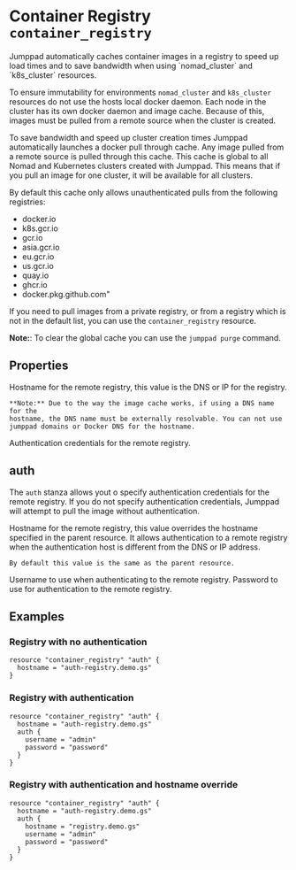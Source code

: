 
# Container Registry `container_registry`

<Intro>
Jumppad automatically caches container images in a registry to speed up 
load times and to save bandwidth when using `nomad_cluster` and `k8s_cluster`
resources.

To ensure immutability for environments `nomad_cluster` and `k8s_cluster` resources
do not use the hosts local docker daemon. Each node in the cluster has its own
docker daemon and image cache. Because of this, images must be pulled from a
remote source when the cluster is created. 

To save bandwidth and speed up cluster creation times Jumppad automatically launches
a docker pull through cache. Any image pulled from a remote source is pulled
through this cache. This cache is global to all Nomad and Kubernetes clusters 
created with Jumppad. This means that if you pull an image for one cluster, it
will be available for all clusters.

By default this cache only allows unauthenticated pulls from the following 
registries:

- docker.io
- k8s.gcr.io
- gcr.io
- asia.gcr.io
- eu.gcr.io
- us.gcr.io
- quay.io
- ghcr.io
- docker.pkg.github.com"

If you need to pull images from a private registry, or from a registry which
is not in the default list, you can use the `container_registry` resource.

**Note:**: To clear the global cache you can use the `jumppad purge` command.
</Intro>

## Properties

<Properties>
  <Property name="hostname" type="string" required="true" value=""> 
    Hostname for the remote registry, this value is the DNS or IP
    for the registry.

    **Note:** Due to the way the image cache works, if using a DNS name for the
    hostname, the DNS name must be externally resolvable. You can not use
    jumppad domains or Docker DNS for the hostname.
  </Property>
  <Property name="auth" type="#auth" required="false" value=""> 
    Authentication credentials for the remote registry.
  </Property>
</Properties>

## auth

The `auth` stanza allows yout o specify authentication credentials for the
remote registry. If you do not specify authentication credentials, Jumppad
will attempt to pull the image without authentication.

<Properties>
  <Property name="hostname" type="string" required="false" value=""> 
    Hostname for the remote registry, this value overrides the hostname
    specified in the parent resource. It allows authentication to a remote
    registry when the authentication host is different from the DNS or IP address.

    By default this value is the same as the parent resource.
  </Property>
  <Property name="username" type="#auth" required="true" value=""> 
    Username to use when authenticating to the remote registry.
  </Property>
  <Property name="password" type="#auth" required="true" value=""> 
    Password to use for authentication to the remote registry.
  </Property>
</Properties>

<MetaProperties/>

## Examples

### Registry with no authentication

```hcl
resource "container_registry" "auth" {
  hostname = "auth-registry.demo.gs"
}
```

### Registry with authentication

```hcl
resource "container_registry" "auth" {
  hostname = "auth-registry.demo.gs"
  auth {
    username = "admin"
    password = "password"
  }
}
```

### Registry with authentication and hostname override

```hcl
resource "container_registry" "auth" {
  hostname = "auth-registry.demo.gs"
  auth {
    hostname = "registry.demo.gs"
    username = "admin"
    password = "password"
  }
}
```